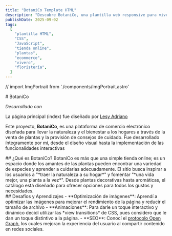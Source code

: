```yaml
---
title: "BotaniCo Template HTML"
description: "Descubre BotaniCo, una plantilla web responsive para viveros y tiendas de plantas, creada con HTML, CSS y JavaScript. Ideal para ecommerce botánico con diseño moderno."
publishDate: 2025-09-02
tags:
  [
    "plantilla HTML",
    "CSS",
    "JavaScript",
    "tienda online",
    "plantas",
    "ecommerce",
    "vivero",
    "floristería",
  ]
---
```


// import ImgPortrait from './components/ImgPortrait.astro'

<Container>
<div class="">
# BotaniCo

<div className="flex space-x-2 mb-4">
  <GithubLink href="https://github.com/desteban/Templates/tree/main/BotaniCo" />
  <Enlace
    href="https://desteban.github.io/Templates/BotaniCo"
    texto="Preview"
    title="Botanico"
    targetBlank
  />
</div>

_Desarrollado con_

<div class="flex gap-2 mb-5 flex-wrap">
  <ChipHtml />
  <ChipCss />
  <ChipJS />
</div>

La página principal (index) fue diseñado por <a href="https://www.behance.net/lesyladriano" target="_blank">Lesy Adriano</a>

Este proyecto, **BotaniCo**, es una plataforma de comercio electrónico diseñada para llevar la naturaleza y el bienestar a los hogares a través
de la venta de plantas y la provisión de consejos de cuidado. Fue desarrollado íntegramente por mí, desde el diseño visual hasta la
implementación de las funcionalidades interactivas

</div>

<ImgLandScape
  src="/ImgProyectosPersonales/Botanico/BotaniCo.webp"
  alt="Template de BotaniCo"
  transitionName={TransitionNames.botanico}
/>

<div class="my-10">
  ## ¿Qué es BotaniCo? BotaniCo es más que una simple tienda online; es un
  espacio donde los amantes de las plantas pueden encontrar una variedad de
  especies y aprender a cuidarlas adecuadamente. El sitio busca inspirar a los
  usuarios a "*traer la naturaleza a su hogar*" y fomentar "*una vida mejor, una
  planta a la vez*". Desde plantas decorativas hasta aromáticas, el catálogo
  está diseñado para ofrecer opciones para todos los gustos y necesidades.
</div>

<div class="my-10">
## Desafíos y Aprendizajes
- **Optimización de imágenes**: Aprendí a optimizar las imágenes para mejorar el rendimiento de la página y reducir el tamaño de archivo
- **Animaciones**: Para darle un toque interactivo y dinámico decidí utilizar las *view transitions* de CSS, pues considero que le dan un
toque distintivo a la página.
- **SEO**: Conocí el <a href="https://ogp.me">protocolo Open Graph</a>, los cuales mejoran la experiencia del usuario al compartir contenido
en redes sociales.
</div>
</Container>
